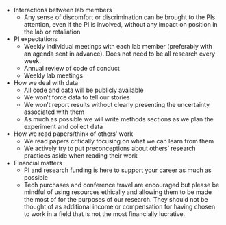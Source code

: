 - Interactions between lab members
	- Any sense of discomfort or discrimination can be brought to the PIs attention, even if the PI is involved, without any impact on position in the lab or retaliation
- PI expectations
	- Weekly individual meetings with each lab member (preferably with an agenda sent in advance). Does not need to be all research every week.   
	- Annual review of code of conduct  
	- Weekly lab meetings
- How we deal with data
	- All code and data will be publicly available
	- We won't force data to tell our stories
	- We won't report results without clearly presenting the uncertainty associated with them
	- As much as possible we will write methods sections as we plan the experiment and collect data
- How we read papers/think of others' work
	- We read papers critically focusing on what we can learn from them
	- We actively try to put preconceptions about others' research practices aside when reading their work
- Financial matters
	- PI and research funding is here to support your career as much as possible
	- Tech purchases and conference travel are encouraged but please be mindful of using resources ethically and allowing them to be made the most of for the purposes of our research. They should not be thought of as additional income or compensation for having chosen to work in a field that is not the most financially lucrative. 
